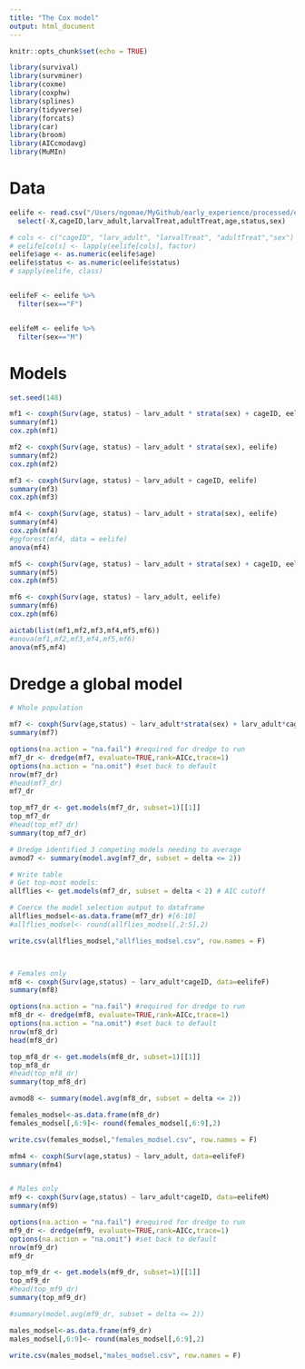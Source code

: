 ```yaml
---
title: "The Cox model"
output: html_document
---
```


```r
knitr::opts_chunk$set(echo = TRUE)

library(survival)
library(survminer)
library(coxme)
library(coxphw)
library(splines) 
library(tidyverse) 
library(forcats)
library(car)
library(broom)
library(AICcmodavg)
library(MuMIn)
```

# Data

```r

eelife <- read.csv("/Users/ngomae/MyGithub/early_experience/processed/eeAlldat.csv") %>%
  select(-X,cageID,larv_adult,larvalTreat,adultTreat,age,status,sex) 

# cols <- c("cageID", "larv_adult", "larvalTreat", "adultTreat","sex")
# eelife[cols] <- lapply(eelife[cols], factor)  
eelife$age <- as.numeric(eelife$age)
eelife$status <- as.numeric(eelife$status)
# sapply(eelife, class)


eelifeF <- eelife %>%
  filter(sex=="F")


eelifeM <- eelife %>%
  filter(sex=="M")

```

# Models

```r
set.seed(148)

mf1 <- coxph(Surv(age, status) ~ larv_adult * strata(sex) + cageID, eelife)
summary(mf1)
cox.zph(mf1)

mf2 <- coxph(Surv(age, status) ~ larv_adult * strata(sex), eelife)
summary(mf2)
cox.zph(mf2)

mf3 <- coxph(Surv(age, status) ~ larv_adult + cageID, eelife)
summary(mf3)
cox.zph(mf3)

mf4 <- coxph(Surv(age, status) ~ larv_adult + strata(sex), eelife)
summary(mf4)
cox.zph(mf4)
#ggforest(mf4, data = eelife)
anova(mf4)

mf5 <- coxph(Surv(age, status) ~ larv_adult + strata(sex) + cageID, eelife)
summary(mf5)
cox.zph(mf5)

mf6 <- coxph(Surv(age, status) ~ larv_adult, eelife)
summary(mf6)
cox.zph(mf6)

aictab(list(mf1,mf2,mf3,mf4,mf5,mf6))
#anova(mf1,mf2,mf3,mf4,mf5,mf6)
anova(mf5,mf4)
```

# Dredge a global model

```r

# Whole population

mf7 <- coxph(Surv(age,status) ~ larv_adult*strata(sex) + larv_adult*cageID, data=eelife)
summary(mf7)

options(na.action = "na.fail") #required for dredge to run
mf7_dr <- dredge(mf7, evaluate=TRUE,rank=AICc,trace=1)
options(na.action = "na.omit") #set back to default
nrow(mf7_dr)
#head(mf7_dr)
mf7_dr

top_mf7_dr <- get.models(mf7_dr, subset=1)[[1]]
top_mf7_dr
#head(top_mf7_dr)
summary(top_mf7_dr)

# Dredge identified 3 competing models needing to average
avmod7 <- summary(model.avg(mf7_dr, subset = delta <= 2))

# Write table
# Get top-most models:
allflies <- get.models(mf7_dr, subset = delta < 2) # AIC cutoff

# Coerce the model selection output to dataframe
allflies_modsel<-as.data.frame(mf7_dr) #[6:10]
#allflies_modsel<- round(allflies_modsel[,2:5],2)

write.csv(allflies_modsel,"allflies_modsel.csv", row.names = F)



# Females only
mf8 <- coxph(Surv(age,status) ~ larv_adult*cageID, data=eelifeF)
summary(mf8)

options(na.action = "na.fail") #required for dredge to run
mf8_dr <- dredge(mf8, evaluate=TRUE,rank=AICc,trace=1)
options(na.action = "na.omit") #set back to default
nrow(mf8_dr)
head(mf8_dr)

top_mf8_dr <- get.models(mf8_dr, subset=1)[[1]]
top_mf8_dr
#head(top_mf8_dr)
summary(top_mf8_dr)

avmod8 <- summary(model.avg(mf8_dr, subset = delta <= 2))

females_modsel<-as.data.frame(mf8_dr)
females_modsel[,6:9]<- round(females_modsel[,6:9],2)

write.csv(females_modsel,"females_modsel.csv", row.names = F)

mfm4 <- coxph(Surv(age,status) ~ larv_adult, data=eelifeF)
summary(mfm4)


# Males only
mf9 <- coxph(Surv(age,status) ~ larv_adult*cageID, data=eelifeM)
summary(mf9)

options(na.action = "na.fail") #required for dredge to run
mf9_dr <- dredge(mf9, evaluate=TRUE,rank=AICc,trace=1)
options(na.action = "na.omit") #set back to default
nrow(mf9_dr)
mf9_dr

top_mf9_dr <- get.models(mf9_dr, subset=1)[[1]]
top_mf9_dr
#head(top_mf9_dr)
summary(top_mf9_dr)

#summary(model.avg(mf9_dr, subset = delta <= 2))

males_modsel<-as.data.frame(mf9_dr)
males_modsel[,6:9]<- round(males_modsel[,6:9],2)

write.csv(males_modsel,"males_modsel.csv", row.names = F)


```

